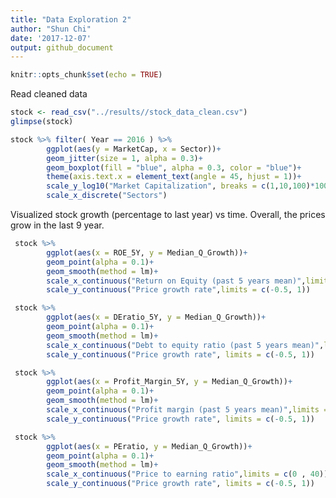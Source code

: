```yaml
---
title: "Data Exploration 2"
author: "Shun Chi"
date: '2017-12-07'
output: github_document
---
```


```r
knitr::opts_chunk$set(echo = TRUE)
```

Read cleaned data

```r
stock <- read_csv("../results//stock_data_clean.csv")
glimpse(stock)
```




```r
stock %>% filter( Year == 2016 ) %>% 
        ggplot(aes(y = MarketCap, x = Sector))+
        geom_jitter(size = 1, alpha = 0.3)+
        geom_boxplot(fill = "blue", alpha = 0.3, color = "blue")+
        theme(axis.text.x = element_text(angle = 45, hjust = 1))+
        scale_y_log10("Market Capitalization", breaks = c(1,10,100)*10000000000) +
        scale_x_discrete("Sectors")
```


Visualized stock growth (percentage to last year) vs time. Overall, the prices grow in the last 9 year.

```r
 stock %>%
        ggplot(aes(x = ROE_5Y, y = Median_Q_Growth))+
        geom_point(alpha = 0.1)+
        geom_smooth(method = lm)+
        scale_x_continuous("Return on Equity (past 5 years mean)",limits = c(-0.25 ,0.5))+
        scale_y_continuous("Price growth rate",limits = c(-0.5, 1))
```



```r
 stock %>%
        ggplot(aes(x = DEratio_5Y, y = Median_Q_Growth))+
        geom_point(alpha = 0.1)+
        geom_smooth(method = lm)+
        scale_x_continuous("Debt to equity ratio (past 5 years mean)",limits = c(-0.25 , 3))+
        scale_y_continuous("Price growth rate", limits = c(-0.5, 1))
```




```r
 stock %>%
        ggplot(aes(x = Profit_Margin_5Y, y = Median_Q_Growth))+
        geom_point(alpha = 0.1)+
        geom_smooth(method = lm)+
        scale_x_continuous("Profit margin (past 5 years mean)",limits = c(-0.2 , 0.4))+
        scale_y_continuous("Price growth rate", limits = c(-0.5, 1))
```


```r
 stock %>%
        ggplot(aes(x = PEratio, y = Median_Q_Growth))+
        geom_point(alpha = 0.1)+
        geom_smooth(method = lm)+
        scale_x_continuous("Price to earning ratio",limits = c(0 , 40))+
        scale_y_continuous("Price growth rate", limits = c(-0.5, 1))
```
